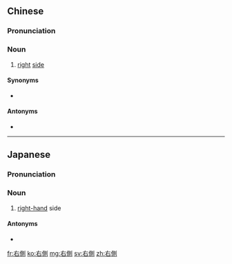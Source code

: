 {{also|右侧}}
==Chinese==
{{zh-forms|s=右侧}}

===Pronunciation===
{{zh-pron
|m=yòucè
|c=jau6 zak1
|cat=n
}}

===Noun===
{{zh-noun}}

# [[right]] [[side]]

====Synonyms====
* {{qualifier|Min Nan}} {{zh-l|正爿}}

====Antonyms====
* {{zh-l|左側}}

----

==Japanese==
{{ja-kanjitab|みぎ|かわ|k2=がわ|yomi=k|r=y}}

===Pronunciation===
{{ja-pron|みぎがわ|y=k}}

===Noun===
{{ja-noun|みぎがわ}}

# [[right-hand]] side

====Antonyms====
* {{ja-r|左側|ひだりがわ}}

[[fr:右側]]
[[ko:右側]]
[[mg:右側]]
[[sv:右側]]
[[zh:右側]]